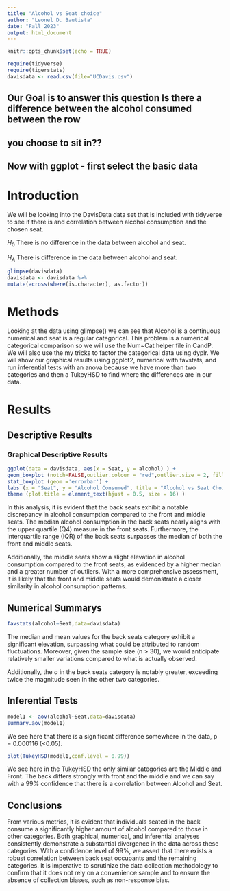 ```yaml
---
title: "Alcohol vs Seat choice"
author: "Leonel D. Bautista"
date: "Fall 2023"
output: html_document
---
```


```r
knitr::opts_chunk$set(echo = TRUE)
```

```r
require(tidyverse)
require(tigerstats)
davisdata <- read.csv(file="UCDavis.csv")
```
## Our Goal is to answer this question Is there a difference between the alcohol consumed between the row
## you choose to sit in??

## Now with ggplot - first select the basic data

# Introduction

We will be looking into the DavisData data set that is included with tidyverse to see if there is and correlation between alcohol consumption and the chosen seat.     

$H_0$ There is no difference in the data between alcohol and seat.     

$H_A$ There is difference in the data between alcohol and seat.    

```r
glimpse(davisdata)
davisdata <- davisdata %>%
mutate(across(where(is.character), as.factor))
```

# Methods   

Looking at the data using glimpse() we can see that Alcohol is a continuous numerical and seat is a regular categorical. This problem is a numerical categorical comparison so we will use the Num~Cat helper file in CandP. We will also use the my tricks to factor the categorical data using dyplr. We will show our graphical results using ggplot2, numerical with favstats, and run inferential tests with an anova because we have more than two categories and then a TukeyHSD to find where the differences are in our data.   

# Results      

## Descriptive Results   

### Graphical Descriptive Results   

``` r
ggplot(data = davisdata, aes(x = Seat, y = alcohol) ) +
geom_boxplot (notch=FALSE,outlier.colour = "red",outlier.size = 2, fill = "darkgray") +
stat_boxplot (geom ='errorbar') +
labs (x = "Seat", y = "Alcohol Consumed", title = "Alcohol vs Seat Choice") +
theme (plot.title = element_text(hjust = 0.5, size = 16) )
```

In this analysis, it is evident that the back seats exhibit a notable discrepancy in alcohol consumption compared to the front and middle seats. The median alcohol consumption in the back seats nearly aligns with the upper quartile (Q4) measure in the front seats. Furthermore, the interquartile range (IQR) of the back seats surpasses the median of both the front and middle seats.   

Additionally, the middle seats show a slight elevation in alcohol consumption compared to the front seats, as evidenced by a higher median and a greater number of outliers. With a more comprehensive assessment, it is likely that the front and middle seats would demonstrate a closer similarity in alcohol consumption patterns.   

## Numerical Summarys 

``` r
favstats(alcohol~Seat,data=davisdata)
```

The median and mean values for the back seats category exhibit a significant elevation, surpassing what could be attributed to random fluctuations. Moreover, given the sample size (n > 30), we would anticipate relatively smaller variations compared to what is actually observed.   

Additionally, the $\sigma$ in the back seats category is notably greater, exceeding twice the magnitude seen in the other two categories.     

## Inferential Tests

``` r
model1 <- aov(alcohol~Seat,data=davisdata)
summary.aov(model1)
```

We see here that there is a significant difference somewhere in the data, p = 0.000116 (<0.05).   

```r
plot(TukeyHSD(model1,conf.level = 0.99))
```

We see here in the TukeyHSD the only similar categories are the Middle and Front. The back differs strongly with front and the middle and we can say with a 99% confidence that there is a correlation between Alcohol and Seat.   

## Conclusions

From various metrics, it is evident that individuals seated in the back consume a significantly higher amount of alcohol compared to those in other categories. Both graphical, numerical, and inferential analyses consistently demonstrate a substantial divergence in the data across these categories. With a confidence level of 99%, we assert that there exists a robust correlation between back seat occupants and the remaining categories. It is imperative to scrutinize the data collection methodology to confirm that it does not rely on a convenience sample and to ensure the absence of collection biases, such as non-response bias.   

